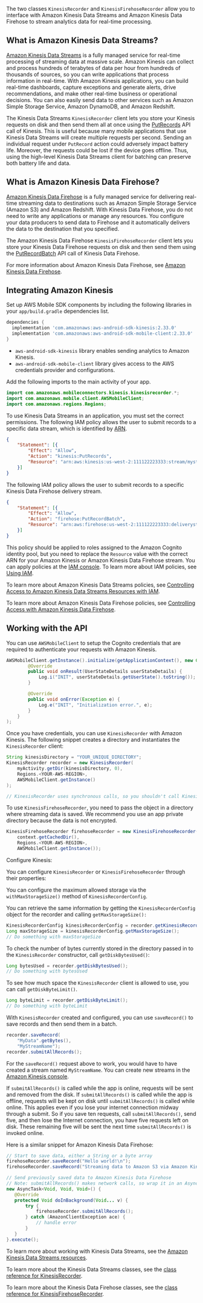 The two classes `KinesisRecorder` and `KinesisFirehoseRecorder` allow you to interface with Amazon Kinesis Data Streams and Amazon Kinesis Data Firehose to stream analytics data for real-time processing.

## What is Amazon Kinesis Data Streams?

[Amazon Kinesis Data Streams](http://aws.amazon.com/kinesis/) is a fully managed service for real-time processing of streaming data at massive scale. Amazon Kinesis can collect and process hundreds of terabytes of data per hour from hundreds of thousands of sources, so you can write applications that process information in real-time. With Amazon Kinesis applications, you can build real-time dashboards, capture exceptions and generate alerts, drive recommendations, and make other real-time business or operational decisions. You can also easily send data to other services such as Amazon Simple Storage Service, Amazon DynamoDB, and Amazon Redshift.

The Kinesis Data Streams `KinesisRecorder` client lets you store your Kinesis requests on disk and then send them all at once using the [PutRecords](https://docs.aws.amazon.com/kinesis/latest/APIReference/API_PutRecords.html) API call of Kinesis. This is useful because many mobile applications that use Kinesis Data Streams will create multiple requests per second. Sending an individual request under `PutRecord` action could adversely impact battery life. Moreover, the requests could be lost if the device goes offline. Thus, using the high-level Kinesis Data Streams client for batching can preserve both battery life and data.

## What is Amazon Kinesis Data Firehose?

[Amazon Kinesis Data Firehose](http://aws.amazon.com/kinesis/firehose/) is a fully managed service for delivering real-time streaming data to destinations such as Amazon Simple Storage Service (Amazon S3) and Amazon Redshift. With Kinesis Data Firehose, you do not need to write any applications or manage any resources. You configure your data producers to send data to Firehose and it automatically delivers the data to the destination that you specified.

The Amazon Kinesis Data Firehose `KinesisFirehoseRecorder` client lets you store your Kinesis Data Firehose requests on disk and then send them using the [PutRecordBatch](https://docs.aws.amazon.com/firehose/latest/APIReference/API_PutRecordBatch.html) API call of Kinesis Data Firehose.

For more information about Amazon Kinesis Data Firehose, see [Amazon Kinesis Data Firehose](http://docs.aws.amazon.com/firehose/latest/dev/what-is-this-service.html).

## Integrating Amazon Kinesis

Set up AWS Mobile SDK components by including the following libraries in your `app/build.gradle` dependencies list.

```groovy
dependencies {
  implementation 'com.amazonaws:aws-android-sdk-kinesis:2.33.0'
  implementation 'com.amazonaws:aws-android-sdk-mobile-client:2.33.0'
}
```

* `aws-android-sdk-kinesis` library enables sending analytics to Amazon Kinesis.
* `aws-android-sdk-mobile-client` library gives access to the AWS credentials provider and configurations.

Add the following imports to the main activity of your app.

```java
import com.amazonaws.mobileconnectors.kinesis.kinesisrecorder.*;
import com.amazonaws.mobile.client.AWSMobileClient;
import com.amazonaws.regions.Regions;
```

To use Kinesis Data Streams in an application, you must set the correct permissions. The following IAM policy allows the user to submit records to a specific data stream, which is identified by [ARN](http://docs.aws.amazon.com/general/latest/gr/aws-arns-and-namespaces.html).

```json
{
    "Statement": [{
        "Effect": "Allow",
        "Action": "kinesis:PutRecords",
        "Resource": "arn:aws:kinesis:us-west-2:111122223333:stream/mystream"
    }]
}
```

The following IAM policy allows the user to submit records to a specific  Kinesis Data Firehose delivery stream.

```json
{
    "Statement": [{
        "Effect": "Allow",
        "Action": "firehose:PutRecordBatch",
        "Resource": "arn:aws:firehose:us-west-2:111122223333:deliverystream/mystream"
    }]
}
```

This policy should be applied to roles assigned to the Amazon Cognito identity pool, but you need to replace the `Resource` value with the correct ARN for your Amazon Kinesis or Amazon Kinesis Data Firehose stream. You can apply policies at the [IAM console](https://console.aws.amazon.com/iam/). To learn more about IAM policies, see [Using IAM](http://docs.aws.amazon.com/IAM/latest/UserGuide/IAM_Introduction.html).

To learn more about Amazon Kinesis Data Streams policies, see [Controlling Access to Amazon Kinesis Data Streams Resources with IAM](http://docs.aws.amazon.com/kinesis/latest/dev/kinesis-using-iam.html).

To learn more about Amazon Kinesis Data Firehose policies, see [Controlling Access with Amazon Kinesis Data Firehose](http://docs.aws.amazon.com/firehose/latest/dev/controlling-access.html).

## Working with the API

You can use `AWSMobileClient` to setup the Cognito credentials that are required to authenticate your requests with Amazon Kinesis.

```java
AWSMobileClient.getInstance().initialize(getApplicationContext(), new Callback<UserStateDetails>() {
        @Override
        public void onResult(UserStateDetails userStateDetails) {
            Log.i("INIT", userStateDetails.getUserState().toString());
        }

        @Override
        public void onError(Exception e) {
            Log.e("INIT", "Initialization error.", e);
        }
    }
);
```

Once you have credentials, you can use `KinesisRecorder` with Amazon Kinesis. The following snippet creates a directory and instantiates the `KinesisRecorder` client:

```java
String kinesisDirectory = "YOUR_UNIQUE_DIRECTORY";
KinesisRecorder recorder = new KinesisRecorder(
    myActivity.getDir(kinesisDirectory, 0),
    Regions.<YOUR-AWS-REGION>,
    AWSMobileClient.getInstance()
);

// KinesisRecorder uses synchronous calls, so you shouldn't call KinesisRecorder methods on the main thread.
```

To use `KinesisFirehoseRecorder`, you need to pass the object in a directory where streaming data is saved. We recommend you use an app private directory because the data is not encrypted.

```java
KinesisFirehoseRecorder firehoseRecorder = new KinesisFirehoseRecorder(
    context.getCachedDir(),
    Regions.<YOUR-AWS-REGION>,
    AWSMobileClient.getInstance());
```

Configure Kinesis:

You can configure `KinesisRecorder` or `KinesisFirehoseRecorder` through their properties:

You can configure the maximum allowed storage via the `withMaxStorageSize()` method of `KinesisRecorderConfig`.

You can retrieve the same information by getting the `KinesisRecorderConfig` object for the recorder and calling `getMaxStorageSize():`

```java
KinesisRecorderConfig kinesisRecorderConfig = recorder.getKinesisRecorderConfig();
Long maxStorageSize = kinesisRecorderConfig.getMaxStorageSize();
// Do something with maxStorageSize
```

To check the number of bytes currently stored in the directory passed in to the `KinesisRecorder` constructor, call `getDiskBytesUsed()`:

```java
Long bytesUsed = recorder.getDiskBytesUsed();
// Do something with bytesUsed
```

To see how much space the `KinesisRecorder` client is allowed to use, you can call `getDiskByteLimit()`.

```java
Long byteLimit = recorder.getDiskByteLimit();
// Do something with byteLimit
```

With `KinesisRecorder` created and configured, you can use `saveRecord()` to save records and then send them in a batch.

```java
recorder.saveRecord(
	"MyData".getBytes(),
	"MyStreamName");
recorder.submitAllRecords();
```

For the `saveRecord()` request above to work, you would have to have created a stream named `MyStreamName`. You can create new streams in the [Amazon Kinesis console](https://console.aws.amazon.com/kinesis).

If `submitAllRecords()` is called while the app is online, requests will be sent and removed from the disk. If `submitAllRecords()` is called while the app is offline, requests will be kept on disk until `submitAllRecords()` is called while online. This applies even if you lose your internet connection midway through a submit. So if you save ten requests, call `submitAllRecords()`, send five, and then lose the Internet connection, you have five requests left on disk. These remaining five will be sent the next time `submitAllRecords()` is invoked online.

Here is a similar snippet for Amazon Kinesis Data Firehose:

```java
// Start to save data, either a String or a byte array
firehoseRecorder.saveRecord("Hello world!\n");
firehoseRecorder.saveRecord("Streaming data to Amazon S3 via Amazon Kinesis Data Firehose is easy.\n");

// Send previously saved data to Amazon Kinesis Data Firehose
// Note: submitAllRecords() makes network calls, so wrap it in an AsyncTask.
new AsyncTask<Void, Void, Void>() {
   @Override
   protected Void doInBackground(Void... v) {
       try {
           firehoseRecorder.submitAllRecords();
       } catch (AmazonClientException ace) {
           // handle error
       }
   }
}.execute();
```

To learn more about working with Kinesis Data Streams, see the [Amazon Kinesis Data Streams resources](http://aws.amazon.com/kinesis/developer-resources/).

To learn more about the Kinesis Data Streams classes, see the [class reference for KinesisRecorder](https://aws-amplify.github.io/aws-sdk-android/docs/reference/com/amazonaws/mobileconnectors/kinesis/kinesisrecorder/KinesisRecorder.html).

To learn more about the Kinesis Data Firehose classes, see the [class reference for KinesisFirehoseRecorder](https://aws-amplify.github.io/aws-sdk-android/docs/reference/com/amazonaws/mobileconnectors/kinesis/kinesisrecorder/KinesisFirehoseRecorder.html).
